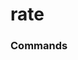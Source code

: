 # rate


### Commands
<ul className='grid grid-cols-1 md:grid-cols-2 lg:grid-cols-3 xl:grid-cols-4 gap-4 -ml-6'>
<ReferenceCard
    title="estr"
    description="Euro Short-Term Rate. The euro short-term rate (€STR) reflects the wholesale euro unsecured..."
    url="rate/estr"
    command
/><ReferenceCard
    title="dpcredit"
    description="Discount Window Primary Credit Rate. A bank rate is the interest rate a nation's central bank..."
    url="rate/dpcredit"
    command
/><ReferenceCard
    title="effr"
    description="Fed Funds Rate. Get Effective Federal Funds Rate data. A bank rate is the interest rate a..."
    url="rate/effr"
    command
/><ReferenceCard
    title="effr_forecast"
    description="Fed Funds Rate Projections. The projections for the federal funds rate are the value of the..."
    url="rate/effr_forecast"
    command
/><ReferenceCard
    title="sonia"
    description="Sterling Overnight Index Average. SONIA (Sterling Overnight Index Average) is an important..."
    url="rate/sonia"
    command
/><ReferenceCard
    title="ameribor"
    description="Ameribor. Ameribor (short for the American interbank offered rate) is a benchmark interest rate..."
    url="rate/ameribor"
    command
/><ReferenceCard
    title="iorb"
    description="Interest on Reserve Balances. Get Interest Rate on Reserve Balances data A bank rate is the..."
    url="rate/iorb"
    command
/><ReferenceCard
    title="ecb"
    description="European Central Bank Interest Rates. The Governing Council of the ECB sets the key interest..."
    url="rate/ecb"
    command
/>
</ul>
